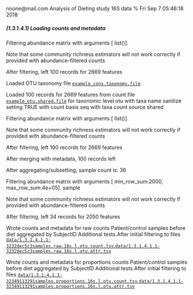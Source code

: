 noone@mail.com
Analysis of Dieting study 16S data
% Fri Sep  7 05:46:18 2018



##### \(1.3.1.4.1\) Loading counts and metadata



Filtering abundance matrix with arguments [ list()]. 


Note that some community richness estimators will not work correctly 
               if provided with abundance-filtered counts


After filtering, left 100 records for 2669 features


Loaded OTU taxonomy file [`example_cons.taxonomy.file`](example_cons.taxonomy.file).


Loaded 100 records for 2669 features from count file [`example_otu.shared.file`](example_otu.shared.file) for taxonomic level otu 
                       with taxa name sanitize setting TRUE with count basis seq with taxa count source shared


Filtering abundance matrix with arguments [ list()]. 


Note that some community richness estimators will not work correctly 
               if provided with abundance-filtered counts


After filtering, left 100 records for 2669 features


After merging with metadata, 100 records left


After aggregating/subsetting, sample count is: 36


Filtering abundance matrix with arguments [ min_row_sum:2000, max_row_sum:4e+05]. sample


Note that some community richness estimators will not work correctly 
               if provided with abundance-filtered counts


After filtering, left 34 records for 2050 features


Wrote counts and metadata for raw counts Patient/control samples before diet aggregated by SubjectID Additional tests.After initial filtering to files [`data/1.3.1.4.1.1-3232dec5c3samples.raw.16s.l.otu.count.tsv`](data/1.3.1.4.1.1-3232dec5c3samples.raw.16s.l.otu.count.tsv),[`data/1.3.1.4.1.1-3232dec5c3samples.raw.16s.l.otu.attr.tsv`](data/1.3.1.4.1.1-3232dec5c3samples.raw.16s.l.otu.attr.tsv)


Wrote counts and metadata for proportions counts Patient/control samples before diet aggregated by SubjectID Additional tests.After initial filtering to files [`data/1.3.1.4.1.1-32349113291samples.proportions.16s.l.otu.count.tsv`](data/1.3.1.4.1.1-32349113291samples.proportions.16s.l.otu.count.tsv),[`data/1.3.1.4.1.1-32349113291samples.proportions.16s.l.otu.attr.tsv`](data/1.3.1.4.1.1-32349113291samples.proportions.16s.l.otu.attr.tsv)
